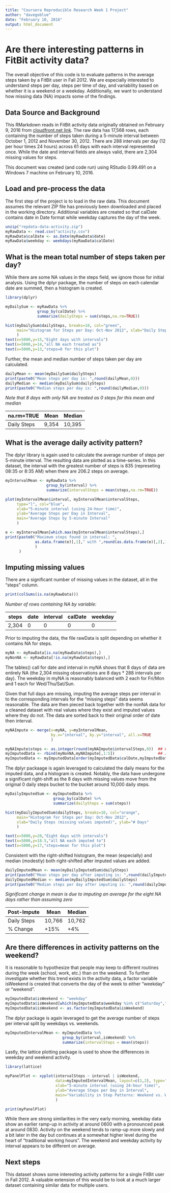 ```yaml
---
title: "Coursera Reproducible Research Week 1 Project"
author: "davegoblue"
date: "February 10, 2016"
output: html_document
---
```


  
# Are there interesting patterns in FitBit activity data?
The overall objective of this code is to evaluate patterns in the average steps taken by a FitBit user in Fall 2012.  We are especially interested to understand steps per day, steps per time of day, and variability based on whether it is a weekend or a weekday.  Additionally, we want to understand how missing data (NA) impacts some of the findings.

  
## Data Source and Background
This RMarkdown reads in FitBit activity data originally obtained on February 9, 2016 from [cloudfront.net link](https://d396qusza40orc.cloudfront.net/repdata%2Fdata%2Factivity.zip).  The raw data has 17,568 rows, each containing the number of steps taken during a 5-minute interval between October 1, 2012 and November 30, 2012.  There are 288 intervals per day (12 per hour times 24 hours) across 61 days with each interval represented once.  While the date and interval fields are always valid, there are 2,304 missing values for steps.

This document was created (and code run) using RStudio 0.99.491 on a Windows 7 machine on February 10, 2016.

  
## Load and pre-process the data
The first step of the project is to load in the raw data.  This document assumes the relevant ZIP file has previously been downloaded and placed in the working directory.  Additional variables are created so that calDate contains date in Date format while weekday captures the day of the week.

```r
unzip("repdata-data-activity.zip")
myRawData <- read.csv("activity.csv")
myRawData$calDate <- as.Date(myRawData$date)
myRawData$weekday <- weekdays(myRawData$calDate)
```

  
## What is the mean total number of steps taken per day?
While there are some NA values in the steps field, we ignore those for initial analysis.  Using the dplyr package, the number of steps on each calendar date are summed, then a histogram is created.

```r
library(dplyr)

myDailySum <- myRawData %>%
              group_by(calDate) %>%
              summarize(dailySteps = sum(steps,na.rm=TRUE))

hist(myDailySum$dailySteps, breaks=10, col="green", 
     main="Histogram for Steps per Day: Oct-Nov 2012", xlab="Daily Steps", ylab="# Days"
     )
text(x=5000,y=15,"Eight days with intervals")
text(x=5000,y=14,"all NA each treated as")
text(x=5000,y=13,"steps=0 for this plot")

```

Further, the mean and median number of steps taken per day are calculated.

```r
dailyMean <- mean(myDailySum$dailySteps)
print(paste0("Mean steps per day is: ",round(dailyMean,0)))
dailyMedian <- median(myDailySum$dailySteps)
print(paste0("Median steps per day is: ",round(dailyMedian,0)))
```
  
*Note that 8 days with only NA are treated as 0 steps for this mean and median*
  
 na.rm=TRUE | Mean   | Median
------------|--------|--------
Daily Steps | 9,354  | 10,395

  
## What is the average daily activity pattern?
The dplyr library is again used to calculate the average number of steps per 5-minute interval.  The resulting data are plotted as a time-series.  In this dataset, the interval with the greatest number of steps is 835 (represeting 08:35 or 8:35 AM) when there are 206.2 steps on average.

```r
myIntervalMean <- myRawData %>%
                  group_by(interval) %>%
                  summarize(intervalSteps = mean(steps,na.rm=TRUE))

plot(myIntervalMean$interval, myIntervalMean$intervalSteps, 
     type="l", col="blue", 
     xlab="5-minute interval (using 24-hour time)",
     ylab="Average Steps per Day in Interval",
     main="Average Steps by 5-minute Interval"
     )

e <- myIntervalMean[which.max(myIntervalMean$intervalSteps),]
print(paste0("Maximum steps found in interval: ", 
             as.data.frame(e)[,1]," with ",round(as.data.frame(e)[,2],1)," avg. steps"
             )
      )
```

  
## Imputing missing values
There are a significant number of missing values in the dataset, all in the "steps" column.

```r
print(colSums(is.na(myRawData)))
```

*Number of rows containing NA by variable:*

 steps | date | interval | calDate | weekday
-------|------|----------|---------|--------
 2,304 |    0 |        0 |       0 |      0


Prior to imputing the data, the file rawData is split depending on whether it contains NA for steps.

```r
myNA <- myRawData[is.na(myRawData$steps),]
myNonNA <- myRawData[!is.na(myRawData$steps),]
```

The tables() call for date and interval in myNA shows that 8 days of data are entirely NA (the 2,304 missing observations are 8 days * 288 intervals per day).  The weekday in myNA is reasonably balanced with 2 each for Fri/Mon and 1 each for Wed/Thu/Sat/Sun.

Given that full days are missing, imputing the average steps per interval in to the corresponding intervals for the "missing steps" data seems reasonable.  The data are then pieced back together with the nonNA data for a cleaned dataset with real values where they exist and imputed values where they do not.  The data are sorted back to their original order of date then interval.

```r
myNAImpute <- merge(x=myNA, y=myIntervalMean, 
                    by.x="interval", by.y="interval", all.x=TRUE
                    )

myNAImpute$steps <- as.integer(round(myNAImpute$intervalSteps,0))  ## Convert to closest integer
myImputedData <- rbind(myNonNA,myNAImpute[,1:5])                   ## Just the original 5 columns
myImputedData <- myImputedData[order(myImputedData$calDate,myImputedData$interval),]
```


The dplyr packaage is again leveraged to calculated the daily means for the imputed data, and a histogram is created.  Notably, the data have undergone a significant right-shift as the 8 days with missing values move from the original 0 daily steps bucket to the bucket around 10,000 daily steps.

```r
myDailyImputedSum <- myImputedData %>%
                     group_by(calDate) %>%
                     summarize(dailySteps = sum(steps))

hist(myDailyImputedSum$dailySteps, breaks=10, col="orange", 
     main="Histogram for Steps per Day: Oct-Nov 2012", 
     xlab="Daily Steps (missing values imputed)", ylab="# Days"
     )

text(x=5000,y=20,"Eight days with intervals")
text(x=5000,y=18.5,"all NA each imputed to")
text(x=5000,y=17,"steps=mean for this plot")
```

Consistent with the right-shifted histogram, the mean (especially) and median (modestly) both right-shifted after imputed values are added.

```r
dailyImputedMean <- mean(myDailyImputedSum$dailySteps)
print(paste0("Mean steps per day after imputing is: ",round(dailyImputedMean,0)))
dailyImputedMedian <- median(myDailyImputedSum$dailySteps)
print(paste0("Median steps per day after imputing is: ",round(dailyImputedMedian,0)))
```
  
*Significant change in mean is due to imputing an average for the eight NA days rather than assuming zero*
  
Post-Impute | Mean   | Median
------------|--------|--------
Daily Steps | 10,766 | 10,762
% Change    | +15%   | +4%

  
## Are there differences in activity patterns on the weekend?
It is reasonable to hypothesize that people may keep to different routines during the week (school, work, etc.) than on the weekend.  To further investigate whether this trend exists in the activity data, a factor variable isWeekend is created that converts the day of the week to either "weekday" or "weekend".  

```r
myImputedData$isWeekend <- "weekday"
myImputedData$isWeekend[which(myImputedData$weekday %in% c("Saturday","Sunday"))] <- "weekend"
myImputedData$isWeekend <- as.factor(myImputedData$isWeekend)

```

The dplyr package is again leveraged to get the average number of steps per interval split by weekdays vs. weekends.  

```r
myImputedIntervalMean <- myImputedData %>%
                         group_by(interval,isWeekend) %>%
                         summarize(intervalSteps = mean(steps))
```

Lastly, the lattice plotting package is used to show the differences in weekday and weekend activity.  

```r
library(lattice)

myPanelPlot <- xyplot(intervalSteps ~ interval | isWeekend, 
                      data=myImputedIntervalMean, layout=c(1,2), type="l", 
                      xlab="5-minute interval (using 24-hour time)",
                      ylab="Average Steps per Day in Interval",
                      main="Variability in Step Patterns: Weekend vs. Weekday"
                      )

print(myPanelPlot)
```

While there are strong similarities in the very early morning, weekday data show an earlier ramp-up in activity at around 0600 with a pronounced peak at around 0830.  Activity on the weekend tends to ramp-up more slowly and a bit later in the day but continues at a somewhat higher level during the heart of "traditional working hours".  The weekend and weekday activity by interval appears to be different on average.

  
## Next steps
This dataset shows some interesting activity patterns for a single FitBit user in Fall 2012.  A valuable extension of this would be to look at a much larger dataset containing similar data for multiple users.